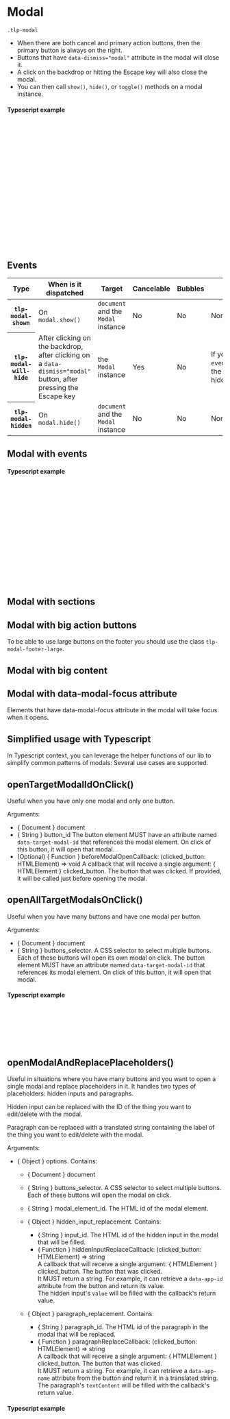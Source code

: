 

<Meta of={modalStories} />

# Modal

<code>.tlp-modal</code>

- When there are both cancel and primary action buttons, then the primary button is always on the right.
- Buttons that have <code>data-dismiss="modal"</code> attribute in the modal will close it.
- A click on the backdrop or hitting the Escape key will also close the modal.
- You can then call <code>show()</code>, <code>hide()</code>, or <code>toggle()</code> methods on a modal instance.

<Canvas of={modalStories.Modal}/>

<Controls/>

#### Typescript example

```typescript
import { createModal } from "@tuleap/tlp-modal";

const modal_element = document.getElementById("modal");
const modal = createModal(modal_element, {
    destroy_on_hide: true,
    keyboard: true,
    dismiss_on_backdrop_click: true
});

modal.addEventListener("tlp-modal-shown", callback);
modal.addEventListener("tlp-modal-hidden", callback);
modal.removeEventListener("tlp-modal-hidden", callback);

function callback(event) {
    // Do something...
}

document.getElementById("modal-button").addEventListener("click", () => {
    modal.show();
});
```

## Events

<table>
    <thead>
    <tr>
        <th scope="col">Type</th>
        <th scope="col">When is it dispatched</th>
        <th scope="col">Target</th>
        <th scope="col">Cancelable</th>
        <th scope="col">Bubbles</th>
        <th scope="col">Effect</th>
    </tr>
    </thead>
    <tbody>
    <tr>
        <th scope="row"><code>tlp-modal-shown</code></th>
        <td>On <code>modal.show()</code></td>
        <td><code>document</code> and the <code>Modal</code> instance</td>
        <td>No</td>
        <td>No</td>
        <td>None</td>
    </tr>
    <tr>
        <th scope="row"><code>tlp-modal-will-hide</code></th>
        <td>After clicking on the backdrop, after clicking on a <code>data-dismiss="modal"</code> button, after pressing the Escape key</td>
        <td>the <code>Modal</code> instance</td>
        <td>Yes</td>
        <td>No</td>
        <td>If you cancel it with <code>event.preventDefault()</code>, the modal will NOT be hidden.</td>
    </tr>
    <tr>
        <th scope="row"><code>tlp-modal-hidden</code></th>
        <td>On <code>modal.hide()</code></td>
        <td><code>document</code> and the <code>Modal</code> instance</td>
        <td>No</td>
        <td>No</td>
        <td>None</td>
    </tr>
    </tbody>
</table>

## Modal with events

<Canvas of={modalStories.WithEvents}/>

#### Typescript example

```typescript
import { createModal,  EVENT_TLP_MODAL_WILL_HIDE } from "@tuleap/tlp-modal";

const modal_element = document.getElementById("modal");
const modal = createModal(modal_element);

document.getElementById("modal-button").addEventListener("click", () => {
    modal.show();
});

modal.addEventListener(EVENT_TLP_MODAL_WILL_HIDE, (event) => {
    event.preventDefault();
    const should_hide = window.confirm("You may lose your work. Close the modal?");
    if (should_hide) {
        modal.hide();
    }
});
```

## Modal with sections

<Canvas of={modalStories.WithSections}/>

## Modal with big action buttons

To be able to use large buttons on the footer you should use the class <code>tlp-modal-footer-large</code>.

<Canvas of={modalStories.WithBigActionButtons}/>

## Modal with big content

<Canvas of={modalStories.WithBigContent}/>

## Modal with data-modal-focus attribute

Elements that have data-modal-focus attribute in the modal will take focus when it opens.

<Canvas of={modalStories.WithDataModalFocusAttribute}/>


## Simplified usage with Typescript

In Typescript context, you can leverage the helper functions of our lib to simplify common patterns of modals: Several use cases are supported.

## openTargetModalIdOnClick()

Useful when you have only one modal and only one button.

Arguments:

- \{ Document } document
- \{ String } button_id
The button element MUST have an attribute named <code>data-target-modal-id</code> that references the modal element. On click of this button, it will open that modal.
- (Optional) \{ Function } beforeModalOpenCallback: (clicked_button: HTMLElement) => void
A callback that will receive a single argument: \{ HTMLElement } clicked_button. The button that was clicked.
If provided, it will be called just before opening the modal.

## openAllTargetModalsOnClick()

Useful when you have many buttons and have one modal per button.

Arguments:

- \{ Document } document
- \{ String } buttons_selector. A CSS selector to select multiple buttons. Each of these buttons will open its own modal on click.
The button element MUST have an attribute named <code>data-target-modal-id</code> that references its modal element. On click of this button, it will open that modal.

#### Typescript example

```typescript
import { openTargetModalIdOnClick, openAllTargetModalsOnClick } from "@tuleap/tlp-modal";

const DELETE_BUTTON_ID = "delete-button";
const EDIT_BUTTONS_SELECTOR = "[data-edit-app-button]";
openTargetModalIdOnClick(document, DELETE_BUTTON_ID);
openAllTargetModalsOnClick(document, EDIT_BUTTONS_SELECTOR);
```

## openModalAndReplacePlaceholders()

Useful in situations where you have many buttons and you want to open a single modal and replace placeholders in it. It handles two types of placeholders: hidden inputs and paragraphs.

Hidden input can be replaced with the ID of the thing you want to edit/delete with the modal.

Paragraph can be replaced with a translated string containing the label of the thing you want to edit/delete with the modal.

Arguments:

- \{ Object } options. Contains:
  - \{ Document } document
  - \{ String } buttons_selector. A CSS selector to select multiple buttons. Each of these buttons will open the modal on click.
  - \{ String } modal_element_id. The HTML id of the modal element.
  - \{ Object } hidden_input_replacement. Contains:
    - \{ String } input_id. The HTML id of the hidden input in the modal that will be filled.
    - \{ Function } hiddenInputReplaceCallback: (clicked_button: HTMLElement) => string<br/>
    A callback that will receive a single argument: \{ HTMLElement } clicked_button. The button that was clicked.<br/>
    It MUST return a string. For example, it can retrieve a <code>data-app-id</code> attribute from the button and return its value.<br/>
    The hidden input's <code>value</code> will be filled with the callback's return value.

  - \{ Object } paragraph_replacement. Contains:
    - \{ String } paragraph_id. The HTML id of the paragraph in the modal that will be replaced.
    - \{ Function } paragraphReplaceCallback: (clicked_button: HTMLElement) => string<br/>
    A callback that will receive a single argument: \{ HTMLElement } clicked_button. The button that was clicked.<br/>
    It MUST return a string. For example, it can retrieve a <code>data-app-name</code> attribute from the button and return it in a translated string.<br/>
    The paragraph's <code>textContent</code> will be filled with the callback's return value.

#### Typescript example

```typescript
import { openModalAndReplacePlaceholders } from "@tuleap/tlp-modal";

const hiddenInputReplaceCallback = (clicked_button: HTMLElement): string => {
    if (!clicked_button.dataset.appId) {
        throw new Error("Missing data-app-id attribute on button");
    }

    return clicked_button.dataset.appId;
};

const buildDeletionReplaceCallback = (gettext_provider: GetText) => (
    clicked_button: HTMLElement
): string => {
    if (!clicked_button.dataset.appName) {
        throw new Error("Missing data-app-name attribute on button");
    }
    return sprintf(
        gettext_provider.gettext("You are about to delete %s. Please, confirm your action."),
        clicked_button.dataset.appName
    );
};

const DELETE_BUTTONS_SELECTOR = "[data-delete-app-button]";
const DELETE_APP_MODAL_ID = "delete-app-modal";
const DELETE_MODAL_HIDDEN_INPUT_ID = "delete-modal-app-id";
const DELETE_MODAL_DESCRIPTION = "delete-modal-app-name";

openModalAndReplacePlaceholders({
    document: document,
    buttons_selector: DELETE_BUTTONS_SELECTOR,
    modal_element_id: DELETE_APP_MODAL_ID,
    hidden_input_replacement: {
        input_id: DELETE_MODAL_HIDDEN_INPUT_ID,
        hiddenInputReplaceCallback
    },
    paragraph_replacement: {
        paragraph_id: DELETE_MODAL_DESCRIPTION,
        paragraphReplaceCallback: buildDeletionReplaceCallback(gettext_provider)
    }
});
```
